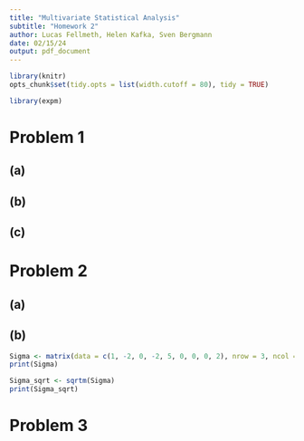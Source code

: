 ```yaml
---
title: "Multivariate Statistical Analysis"
subtitle: "Homework 2"
author: Lucas Fellmeth, Helen Kafka, Sven Bergmann
date: 02/15/24
output: pdf_document
---
```


```r
library(knitr)
opts_chunk$set(tidy.opts = list(width.cutoff = 80), tidy = TRUE)
```
```r
library(expm)
```
# Problem 1
## (a)
## (b)
## (c)

# Problem 2
## (a)
## (b)
```r
Sigma <- matrix(data = c(1, -2, 0, -2, 5, 0, 0, 0, 2), nrow = 3, ncol = 3)
print(Sigma)
```
```r
Sigma_sqrt <- sqrtm(Sigma)
print(Sigma_sqrt)
```

# Problem 3
